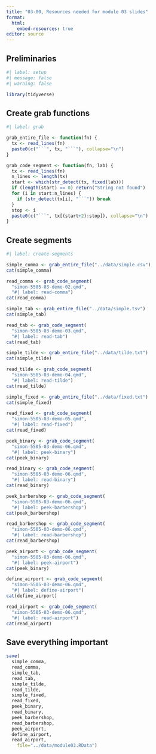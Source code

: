 ```yaml
---
title: "03-00, Resources needed for module 03 slides"
format: 
  html:
    embed-resources: true
editor: source
---
```


## Preliminaries

```r
#| label: setup
#| message: false
#| warning: false

library(tidyverse)
```

## Create grab functions

```r
#| label: grab

grab_entire_file <- function(fn) {
  tx <- read_lines(fn)
  paste0(c("```", tx, "```"), collapse="\n")
}

grab_code_segment <- function(fn, lab) {
  tx <- read_lines(fn)
  n_lines <- length(tx)
  start <- which(str_detect(tx, fixed(lab)))
  if (length(start) == 0) return("String not found")
  for (i in start:n_lines) {
    if (str_detect(tx[i], "```")) break
  }
  stop <- i
  paste0(c("```", tx[(start+2):stop]), collapse="\n")
}
```

## Create segments

```r
#| label: create-segments

simple_comma <- grab_entire_file("../data/simple.csv")
cat(simple_comma)

read_comma <- grab_code_segment(
  "simon-5505-03-demo-02.qmd", 
  "#| label: read-comma")
cat(read_comma)

simple_tab <- grab_entire_file("../data/simple.tsv")
cat(simple_tab)

read_tab <- grab_code_segment(
  "simon-5505-03-demo-03.qmd", 
  "#| label: read-tab")
cat(read_tab)

simple_tilde <- grab_entire_file("../data/tilde.txt")
cat(simple_tilde)

read_tilde <- grab_code_segment(
  "simon-5505-03-demo-04.qmd", 
  "#| label: read-tilde")
cat(read_tilde)

simple_fixed <- grab_entire_file("../data/fixed.txt")
cat(simple_fixed)

read_fixed <- grab_code_segment(
  "simon-5505-03-demo-05.qmd", 
  "#| label: read-fixed")
cat(read_fixed)

peek_binary <- grab_code_segment(
  "simon-5505-03-demo-06.qmd", 
  "#| label: peek-binary")
cat(peek_binary)

read_binary <- grab_code_segment(
  "simon-5505-03-demo-06.qmd", 
  "#| label: read-binary")
cat(read_binary)

peek_barbershop <- grab_code_segment(
  "simon-5505-03-demo-06.qmd", 
  "#| label: peek-barbershop")
cat(peek_barbershop)

read_barbershop <- grab_code_segment(
  "simon-5505-03-demo-06.qmd", 
  "#| label: read-barbershop")
cat(read_barbershop)

peek_airport <- grab_code_segment(
  "simon-5505-03-demo-06.qmd", 
  "#| label: peek-airport")
cat(peek_binary)

define_airport <- grab_code_segment(
  "simon-5505-03-demo-06.qmd", 
  "#| label: define-airport")
cat(define_airport)

read_airport <- grab_code_segment(
  "simon-5505-03-demo-06.qmd", 
  "#| label: read-airport")
cat(read_airport)

```

## Save everything important

```r
save(
  simple_comma,
  read_comma,
  simple_tab,
  read_tab,
  simple_tilde,
  read_tilde,
  simple_fixed,
  read_fixed,
  peek_binary,
  read_binary,
  peek_barbershop,
  read_barbershop,
  peek_airport,
  define_airport,
  read_airport,
	file="../data/module03.RData")
```
